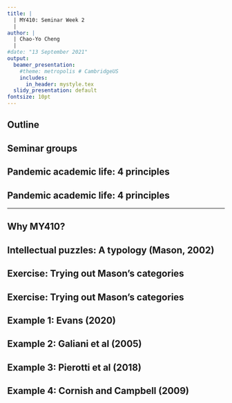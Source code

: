 ```yaml
---
title: |
  | MY410: Seminar Week 2
  |
author: |
  | Chao-Yo Cheng
  |
#date: "13 September 2021"
output:
  beamer_presentation:
    #theme: metropolis # CambridgeUS
    includes:
      in_header: mystyle.tex
  slidy_presentation: default
fontsize: 10pt
---
```


## Outline

\begin{itemize}
  \item Introductions.
  \item Practicalities and "ground rules."
  \begin{itemize}
    \item Principles for academic life during the pandemic.
    \item Why MY410?
  \end{itemize}
  \item Exercise: Intellectual puzzles.
\end{itemize}

## Seminar groups

\begin{itemize}
  \item Our seminars are all at capacity – given student numbers, changing enrollments will be extremely hard.
  \vspace{0.2cm}
  \item If you have to move to another group temporarily (e.g., doctor’s appointment, need to self-isolate), please \textbf{email your seminar teacher and the teacher of the group you wish to attend}.
  \vspace{0.2cm}
  \item Attendance is compulsory. We take registers at each seminar. \textbf{If you have to temporarily move seminar, let your teachers know, and you’ll be marked present}.
\end{itemize}

## Pandemic academic life: 4 principles

\begin{itemize}
  \item \textbf{Active learning}. Keep in mind that our pedagogy is founded on \textit{interactive} learning.
  \begin{small}
  \begin{itemize}
    \item Come to seminars, having: (1) Watched the lecture videos; (2) participated in the lecture discussions; (3) completed the readings or other preparation for the week.
    \item In class, be ready to: (1) Discuss with your peers and (2) feed back to the plenary. 
  \end{itemize}
  \end{small}
  \item \textbf{Stability with flexibility}. We aim for stability, but acknowledge the need for flexibility.
\end{itemize}

## Pandemic academic life: 4 principles

\begin{itemize}
  \item \textbf{Good communication}. We want to make this \textit{fantastic}: Please be your own best advocate and give us feedback and constructive suggestions!
  \begin{small}
  \begin{itemize}
    \item Course forum: Questions? Others will have them too. Put them on \textbf{Moodle}.
    \item Seminar slides: They will be updated on my \textbf{Github} page (\url{https://github.com/ccheng11/MY410}).
    \item Office hours: Book on \textbf{Student Hub} (Tuesdays 12pm-2pm; CON 8.01) -- I want to meet you!
  \end{itemize}
  \end{small}
  \item \textbf{Safety}. We all want to keep you safe during your class but need to work collaboratively with you to make that happen!
\end{itemize}

---

\begin{figure}
\centering
\includegraphics[scale=0.42]{Figs/covid}
\end{figure}
\begin{center}
\url{https://info.lse.ac.uk/coronavirus-response}
\end{center}

## Why MY410?

\begin{itemize}
  \item Why do you need MY410?
  \item What does MY410 do (and doesn't do)?
  \item What would you like to get out of MY410?
\end{itemize}

## Intellectual puzzles: A typology (Mason, 2002)

\begin{itemize}
  \item Developmental puzzle.
  \item Mechanical puzzle.
  \item Comparative puzzle.
  \item Causal/predictive puzzle.
\end{itemize}

## Exercise: Trying out Mason's categories

\begin{itemize}
  \item Read the abstracts.
  \item State the puzzle addressed by each one and \textbf{explain your choice in your own words}.
  \item Classify each article into one (or more) of Mason's categories.
\end{itemize}

## Exercise: Trying out Mason's categories

\begin{figure}
\centering
\includegraphics[scale=0.35]{Figs/mason}
\end{figure}
\begin{center}
\begin{scriptsize}
Mason, J. 2002. \textit{Qualitative researching} (2nd). London: Sage, p.18.
\end{scriptsize}
\end{center}

## Example 1: Evans (2020)

\begin{figure}
\centering
\includegraphics[scale=0.4]{Figs/ex1}
\end{figure}

## Example 2: Galiani et al (2005)

\begin{figure}
\centering
\includegraphics[scale=0.4]{Figs/ex2}
\end{figure}

## Example 3: Pierotti et al (2018)

\begin{figure}
\centering
\includegraphics[scale=0.4]{Figs/ex3}
\end{figure}

## Example 4: Cornish and Campbell (2009)

\begin{figure}
\centering
\includegraphics[scale=0.4]{Figs/ex4}
\end{figure}
